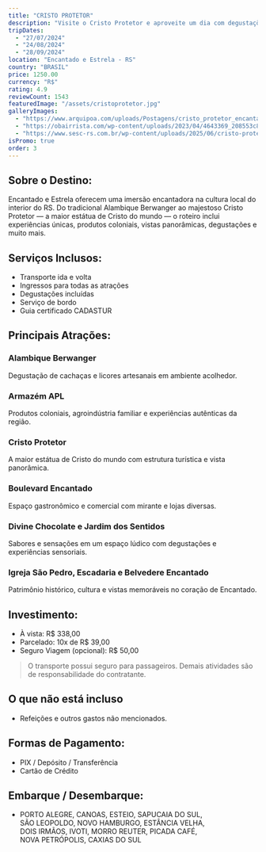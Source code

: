 ```yaml
---
title: "CRISTO PROTETOR"
description: "Visite o Cristo Protetor e aproveite um dia com degustações, paisagens incríveis, lojas, cultura local e experiências encantadoras em Encantado e Estrela."
tripDates:
  - "27/07/2024"
  - "24/08/2024"
  - "28/09/2024"
location: "Encantado e Estrela - RS"
country: "BRASIL"
price: 1250.00
currency: "R$"
rating: 4.9
reviewCount: 1543
featuredImage: "/assets/cristoprotetor.jpg"
galleryImages:
  - "https://www.arquipoa.com/uploads/Postagens/cristo_protetor_encantado_foto_Luciano_Nagel.jpg"
  - "https://obairrista.com/wp-content/uploads/2023/04/4643369_208553c8665e09a-1.jpg"
  - "https://www.sesc-rs.com.br/wp-content/uploads/2025/06/cristo-protetor-encantado-divulgacao.jpg"
isPromo: true
order: 3
---
```


## **Sobre o Destino:**

Encantado e Estrela oferecem uma imersão encantadora na cultura local do interior do RS. Do tradicional Alambique Berwanger ao majestoso Cristo Protetor — a maior estátua de Cristo do mundo — o roteiro inclui experiências únicas, produtos coloniais, vistas panorâmicas, degustações e muito mais.

## **Serviços Inclusos:**

- Transporte ida e volta  
- Ingressos para todas as atrações  
- Degustações incluídas  
- Serviço de bordo  
- Guia certificado CADASTUR  


## **Principais Atrações:**

### Alambique Berwanger
Degustação de cachaças e licores artesanais em ambiente acolhedor.

### Armazém APL
Produtos coloniais, agroindústria familiar e experiências autênticas da região.

### Cristo Protetor
A maior estátua de Cristo do mundo com estrutura turística e vista panorâmica.

### Boulevard Encantado
Espaço gastronômico e comercial com mirante e lojas diversas.

### Divine Chocolate e Jardim dos Sentidos
Sabores e sensações em um espaço lúdico com degustações e experiências sensoriais.

### Igreja São Pedro, Escadaria e Belvedere Encantado
Patrimônio histórico, cultura e vistas memoráveis no coração de Encantado.

## **Investimento:**

- À vista: R$ 338,00  
- Parcelado: 10x de R$ 39,00  
- Seguro Viagem (opcional): R$ 50,00  


> O transporte possui seguro para passageiros. Demais atividades são de responsabilidade do contratante.

## O que não está incluso

- Refeições e outros gastos não mencionados.

## **Formas de Pagamento:**

- PIX / Depósito / Transferência
- Cartão de Crédito

## **Embarque / Desembarque:**

- PORTO ALEGRE, CANOAS, ESTEIO, SAPUCAIA DO SUL,  
  SÃO LEOPOLDO, NOVO HAMBURGO, ESTÂNCIA VELHA,  
  DOIS IRMÃOS, IVOTI, MORRO REUTER, PICADA CAFÉ,  
  NOVA PETRÓPOLIS, CAXIAS DO SUL

```
